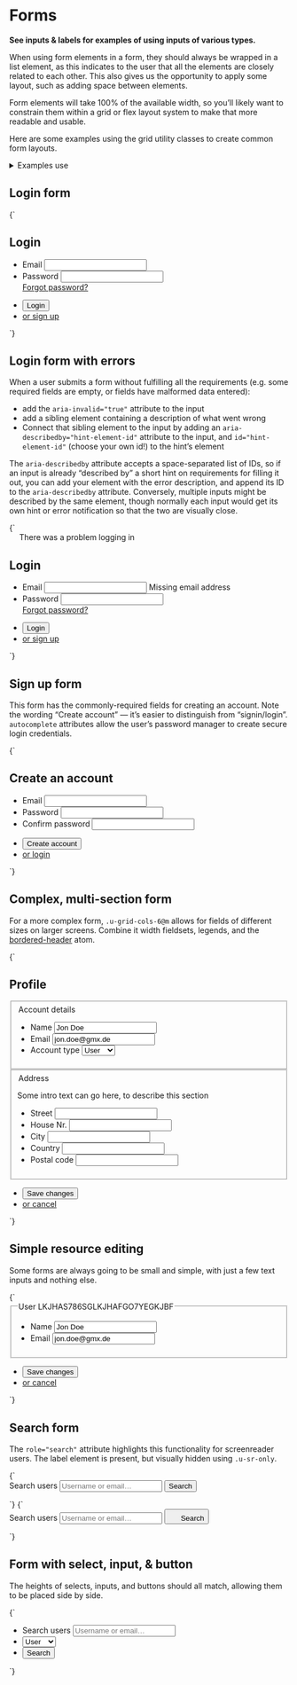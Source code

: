 
<Meta title="UI/Data/Forms" />

# Forms

**See inputs & labels for examples of using inputs of various types.**

When using form elements in a form, they should always be wrapped in a list element, as this indicates to the user that all the elements are closely related to each other. This also gives us the opportunity to apply some layout, such as adding space between elements.

Form elements will take 100% of the available width, so you’ll likely want to constrain them within a grid or flex layout system to make that more readable and usable.

Here are some examples using the grid utility classes to create common form layouts.

<details class="u-margin-xl-y">
  <summary class="u-h4 u-font-medium">Examples use</summary>
  <ul>
    <li>
      <a href="/docs/atoms-card--card">a-card</a>
    </li>
    <li>
      <a href="/docs/atoms-content--content">a-content</a>
    </li>
    <li>
      <a href="/docs/atoms-flash--flash-brand-1">a-flash</a>
    </li>
    <li>
      <a href="/docs/atoms-icon--icon">a-icon</a>
    </li>
    <li>
      <a href="/docs/atoms-list-reset--list-reset">a-list-reset</a>
    </li>
    <li>
      <a href="/docs/utilities-color--brand-1">u-fg</a>
    </li>
    <li>
      <a href="/docs/utilities-flex--flex">u-flex</a>
    </li>
    <li>
      <a href="/docs/utilities-font--font-medium">u-font</a>
    </li>
    <li>
      <a href="/docs/utilities-box-alignment--items-center">u-items-center</a>
    </li>
    <li>
      <a href="/docs/utilities-box-alignment--justify-end">u-justify</a>
    </li>
    <li>
      <a href="/docs/utilities-margin--margin-m">u-margin</a>
    </li>
    <li>
      <a href="/docs/utilities-padding--padding-m">u-padding</a>
    </li>
  </ul>
</details>

## Login form

<Canvas>
  <Story name="Login form">
    {`
      <div class="a-content a-content--s">
        <form class="a-card-l@m u-bg-white" method="POST" action="">
          <h2>Login</h2>
          <ul class="a-list-reset u-margin-xl-bottom">
            <li class="u-margin-m-bottom">
              <label for="email">Email</label>
              <input id="email" type="email" autocomplete="email" />
            </li>
            <li class="u-margin-m-bottom u-flex u-flex-col">
              <label for="password">Password</label>
              <input id="password" type="password" autocomplete="current-password" />
              <div class="u-flex u-justify-end u-margin-xs-top">
                <a href="/">Forgot password?</a>
              </div>
            </li>
          </ul>
          <ul class="a-list-reset u-flex u-items-center">
            <li class="u-margin-xl-right">
              <button type="submit" class="a-button u-h3">Login</button>
            </li>
            <li>
              <a href="/">or sign up</a>
            </li>
          </ul>
        </form>
      </div>
    `}
  </Story>
</Canvas>

## Login form with errors

When a user submits a form without fulfilling all the requirements (e.g. some required fields are empty, or fields have malformed data entered):

- add the `aria-invalid="true"` attribute to the input
- add a sibling element containing a description of what went wrong
- Connect that sibling element to the input by adding an `aria-describedby="hint-element-id"` attribute to the input, and `id="hint-element-id"` (choose your own id!) to the hint’s element

The `aria-describedby` attribute accepts a space-separated list of IDs, so if an input is already “described by” a short hint on requirements for filling it out, you can add your element with the error description, and append its ID to the `aria-describedby` attribute. Conversely, multiple inputs might be described by the same element, though normally each input would get its own hint or error notification so that the two are visually close.

<Canvas>
  <Story name="Login form with errors">
    {`
      <div class="a-content a-content--s">
        <form class="a-card-l@m u-bg-white" method="POST" action="">
          <div class="a-card-l__header@m a-flash a-flash--warning" role="alert">
            <div class="u-flex u-items-center">
              <svg width="14" height="14" class="a-icon a-icon--l u-flex-shrink-0 u-margin-m-right" aria-hidden="true" focusable="false" xmlns="http://www.w3.org/2000/svg" viewBox="0 0 100 100">
                <use xlink:href="${icons}#icon-exclamation"></use>
              </svg>
              There was a problem logging in
            </div>
          </div>
          <h2>Login</h2>
          <ul class="a-list-reset u-margin-xl-bottom">
            <li class="u-margin-m-bottom">
              <label for="email">Email</label>
              <input id="email" type="email" autocomplete="email" aria-invalid="true" aria-describedby="email-help-text" />
              <span id="email-help-text" class="u-fg-warning u-margin-xs-top">Missing email address</span>
            </li>
            <li class="u-margin-m-bottom u-flex u-flex-col">
              <label for="password">Password</label>
              <input id="password" type="password" autocomplete="current-password" />
              <div class="u-flex u-justify-end u-margin-xs-top">
                <a href="/">Forgot password?</a>
              </div>
            </li>
          </ul>
          <ul class="a-list-reset u-flex u-items-center">
            <li class="u-margin-xl-right">
              <button type="submit" class="a-button u-h3">Login</button>
            </li>
            <li>
              <a href="/">or sign up</a>
            </li>
          </ul>
        </form>
      </div>
    `}
  </Story>
</Canvas>

## Sign up form

This form has the commonly-required fields for creating an account. Note the wording “Create account” — it’s easier to distinguish from “signin/login”. `autocomplete` attributes allow the user’s password manager to create secure login credentials.

<Canvas>
  <Story name="Sign up form">
    {`
      <div class="a-content a-content--s">
        <form class="a-card-l@m u-bg-white" method="POST" action="">
          <h2>Create an account</h2>
          <ul class="a-list-reset u-margin-xl-bottom">
            <li class="u-margin-m-bottom">
              <label for="email">Email</label>
              <input id="email" type="email" autocomplete="email" />
            </li>
            <li class="u-margin-m-bottom">
              <label for="password">Password</label>
              <input id="new-password" type="password" autocomplete="new-password" />
            </li>
            <li class="u-margin-m-bottom">
              <label for="confirm_password">Confirm password</label>
              <input id="confirm_password" type="password" autocomplete="new-password" />
            </li>
          </ul>
          <ul class="a-list-reset u-flex u-items-center">
            <li class="u-margin-xl-right">
              <button type="submit" class="a-button u-h3">Create account</button>
            </li>
            <li>
              <a href="/">or login</a>
            </li>
          </ul>
        </form>
      </div>
    `}
  </Story>
</Canvas>

## Complex, multi-section form

For a more complex form, `.u-grid-cols-6@m` allows for fields of different sizes on larger screens. Combine it width fieldsets, legends, and the [bordered-header](/docs/atoms-bordered-header--bordered-header) atom.

<Canvas>
  <Story name="Complex, multi-section form">
    {`
      <form action="" method="POST" class="a-content">
        <h2>Profile</h2>
        <fieldset class="u-margin-xl-bottom u-padding-xl-bottom">
          <div class="a-bordered-header u-margin-xl-bottom">
            <legend class="u-h3 u-font-bold">Account details</legend>
          </div>
          <div class="u-grid u-gap-m u-grid-cols-6@l u-gap-m">
            <ul class="a-list-reset u-col-start-3@l u-grid u-gap-m u-grid-cols-6@m u-col-span-4@l">
              <li class="u-col-span-4@m u-col-start-1@m u-col-span-3@l">
                <label for="name">Name</label>
                <input id="name" type="text" autocomplete="name" value="Jon Doe" />
              </li>
              <li class="u-col-span-4@m u-col-start-1@m u-col-span-3@l">
                <label for="email">Email</label>
                <input id="email" type="text" autocomplete="email" value="jon.doe@gmx.de" />
              </li>
              <li class="u-col-start-1@m u-col-span-2@m">
                <label for="type">Account type</label>
                <select id="type">
                  <option value="user">User</option>
                  <option value="admin">Admin</option>
                </select>
              </li>
            </ul>
          </div>
        </fieldset>
        <fieldset class="u-margin-xl-bottom u-padding-xl-bottom">
          <div class="a-bordered-header u-margin-xl-bottom">
            <legend class="u-h3 u-font-bold a-bordered-header">Address</legend>
          </div>
          <div class="u-grid u-gap-m u-grid-cols-6@l">
            <div class="u-col-span-2@l">
              <p class="u-h6 u-fg-gray-50 u-padding-l-y@l u-padding-xl-right@m">Some intro text can go here, to describe this section</p>
            </div>
            <ul class="a-list-reset u-col-start-3@l u-col-span-4@l u-grid u-gap-m u-grid-cols-6@m u-gap-m">
              <li class="u-col-span-4@m u-col-span-3@l">
                <label for="street">Street</label>
                <input id="street" type="text" autocomplete="address-line1" />
              </li>
              <li class="u-col-span-2@m u-col-span-1@l">
                <label for="house">House Nr.</label>
                <input id="house" type="text" />
              </li>
              <li class="u-col-start-1@m u-col-start-1@l u-col-span-3@m">
                <label for="city">City</label>
                <input id="city" type="text" autocomplete="address-line2" />
              </li>
              <li class="u-col-span-3@m">
                <label for="country">Country</label>
                <input id="country" type="text" autocomplete="country-name" />
              </li>
              <li class="u-col-span-2@m">
                <label for="postal-code">Postal code</label>
                <input id="postal-code" type="text" autocomplete="postal-code" />
              </li>
            </ul>
          <div>
        </fieldset>
        <div class="u-grid u-gap-m u-grid-cols-6@l u-gap-m u-margin-xl-bottom">
          <ul class="a-list-reset u-flex u-items-center u-col-start-3@l u-col-span-4@l">
            <li class="u-margin-l-right">
              <button type="submit" class="a-button">Save changes</button>
            </li>
            <li>
              <a href="/"> or cancel</a>
            </li>
          </ul>
        </div>
      </form>
    `}
  </Story>
</Canvas>

## Simple resource editing

Some forms are always going to be small and simple, with just a few text inputs and nothing else.

<Canvas>
  <Story name="Simple resource editing">
    {`
      <form action="" method="POST" class="a-content">
        <fieldset>
          <legend class="u-sr-only">User LKJHAS786SGLKJHAFGO7YEGKJBF</legend>
          <div class="u-grid u-gap-m u-grid-cols-6@l u-margin-xl-bottom">
            <ul class="a-list-reset u-grid u-gap-m u-grid-cols-6@m u-col-span-4@l">
              <li class="u-col-span-4@m u-col-start-1@m">
                <label for="name">Name</label>
                <input id="name" type="text" autocomplete="name" value="Jon Doe" />
              </li>
              <li class="u-col-span-4@m u-col-start-1@m">
                <label for="email">Email</label>
                <input id="email" type="text" autocomplete="email" value="jon.doe@gmx.de" />
              </li>
            </ul>
          </div>
        </fieldset>
        <ul class="a-list-reset u-flex u-items-center u-margin-xl-bottom">
          <li class="u-margin-l-right">
            <button type="submit" class="a-button">Save changes</button>
          </li>
          <li>
            <a href="/"> or cancel</a>
          </li>
        </ul>
      </form>
    `}
  </Story>
</Canvas>

## Search form

The `role="search"` attribute highlights this functionality for screenreader users. The label element is present, but visually hidden using `.u-sr-only`.

<Canvas>
  <Story name="Search form">
    {`
    <form role="search" action="" method="POST" class="u-flex o-ui-group">
      <label for="search" class="u-sr-only">Search users</label>
      <input type="search" id="search" placeholder="Username or email…" class="u-flex-grow-1 u-round-0-tr u-round-0-br o-ui-group__item" />
      <button type="submit" class="a-button a-button--secondary o-ui-group__item o-ui-group__last u-round-0-tl u-round-0-bl">Search</button>
    </form>
    `}
  </Story>
</Canvas>

<Canvas>
  <Story name="Search form with icon button">
    {`
    <form role="search" action="" method="POST" class="u-flex o-ui-group">
      <label for="search" class="u-sr-only">Search users</label>
      <input type="search" id="search" placeholder="Username or email…" class="u-flex-grow-1 o-ui-group__item u-round-0-tr u-round-0-br" />
      <button type="submit" class="a-button a-button--secondary o-ui-group__item o-ui-group__last u-round-0-tl u-round-0-bl" title="Search users">
        <svg width="18" height="18" class="a-icon" aria-hidden="true" focusable="false" xmlns="http://www.w3.org/2000/svg" viewBox="0 0 100 100">
          <use xlink:href="${icons}#icon-search"></use>
        </svg>
        <span class="u-sr-only">Search</span>
      </button>
    </form>
    `}
  </Story>
</Canvas>

## Form with select, input, & button

The heights of selects, inputs, and buttons should all match, allowing them to be placed side by side.

<Canvas>
  <Story name="Select input and button">
    {`
    <form role="search" action="" method="POST" class="u-flex">
      <ul class="a-list-reset u-flex u-items-end">
        <li class="u-margin-xs-right">
          <label for="filter">Search users</label>
          <input type="search" id="filter" placeholder="Username or email…" />
        </li>
        <li class="u-margin-xs-right">
          <select id="type">
            <option value="user">User</option>
            <option value="admin">Admin</option>
          </select>
        </li>
        <li>
          <button type="submit" class="a-button a-button--secondary">Search</button>
        </li>
      </ul>
    </form>
    `}
  </Story>
</Canvas>
